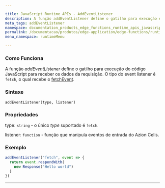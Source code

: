 ```yaml
---

title: JavaScript Runtime APIs - AddEventListener
description: A função addEventListener define o gatilho para execução do código JavaScript...
meta_tags: addEventListener
namespace: documentation_products_edge_functions_runtime_apis_javascript_event_listener
permalink: /documentacao/produtos/edge-application/edge-functions/runtime-apis/javascript/add-eventlistener/
menu_namespace: runtimeMenu

---
```


### Como Funciona

A função *addEventListener* define o gatilho para execução do código JavaScript para receber os dados da requisição. O tipo do event listener é `fetch`, o qual recebe o [fetchEvent](/pt-br/documentacao/produtos/edge-application/edge-functions/runtime-apis/javascript/fetch-event/).

### Sintaxe

`addEventListener(type, listener)`

### Propriedades

type: `string` - o único _type_ suportado é `fetch`.

listener: `function` - função que manipula eventos de entrada do Azion Cells.

### Exemplo

```js
addEventListener("fetch", event => {
  return event.respondWith(
    new Response("Hello world")
  )
})
```





---

